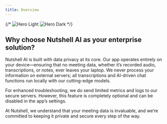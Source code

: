 ```yaml
---
title: Overview
---
```


{/* <img
  className="block dark:hidden"
  src="/images/hero-light.png"
  alt="Hero Light"
/>
<img
  className="hidden dark:block"
  src="/images/hero-dark.png"
  alt="Hero Dark"
/> */}

## Why choose Nutshell AI as your enterprise solution?
Nutshell AI is built with data privacy at its core. Our app operates entirely on your device—ensuring that no meeting data, whether it’s recorded audio, transcriptions, or notes, ever leaves your laptop. We never process your information on external servers; all transcriptions and AI-driven chat functions run locally with our cutting-edge models.

For enhanced troubleshooting, we do send limited metrics and logs to our secure servers. However, this feature is completely optional and can be disabled in the app’s settings.

At Nutshell, we understand that your meeting data is invaluable, and we’re committed to keeping it private and secure every step of the way.
